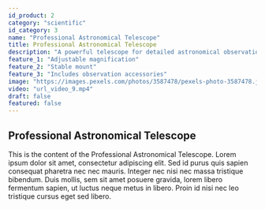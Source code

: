 ```yaml
---
id_product: 2
category: "scientific"
id_category: 3
name: "Professional Astronomical Telescope"
title: Professional Astronomical Telescope
description: "A powerful telescope for detailed astronomical observations, designed for enthusiasts and astronomy professionals."
feature_1: "Adjustable magnification"
feature_2: "Stable mount"
feature_3: "Includes observation accessories"
image: "https://images.pexels.com/photos/3587478/pexels-photo-3587478.jpeg?auto=compress&cs=tinysrgb&w=600"
video: "url_video_9.mp4"
draft: false
featured: false
---
```


## Professional Astronomical Telescope

This is the content of the Professional Astronomical Telescope. Lorem ipsum dolor sit amet, consectetur adipiscing elit. Sed id purus quis sapien consequat pharetra nec nec mauris. Integer nec nisi nec massa tristique bibendum. Duis mollis, sem sit amet posuere gravida, lorem libero fermentum sapien, ut luctus neque metus in libero. Proin id nisi nec leo tristique cursus eget sed libero.
